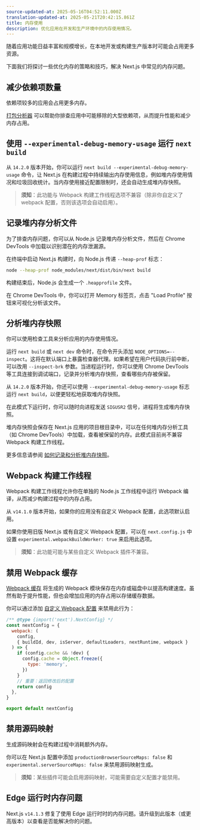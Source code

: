 ```yaml
---
source-updated-at: 2025-05-16T04:52:11.000Z
translation-updated-at: 2025-05-21T20:42:15.861Z
title: 内存使用
description: 优化应用在开发和生产环境中的内存使用情况。
---
```


随着应用功能日益丰富和规模增长，在本地开发或构建生产版本时可能会占用更多资源。

下面我们将探讨一些优化内存的策略和技巧，解决 Next.js 中常见的内存问题。

## 减少依赖项数量

依赖项较多的应用会占用更多内存。

[打包分析器](/docs/app/building-your-application/optimizing/package-bundling#analyzing-javascript-bundles) 可以帮助你排查应用中可能移除的大型依赖项，从而提升性能和减少内存占用。

## 使用 `--experimental-debug-memory-usage` 运行 `next build`

从 `14.2.0` 版本开始，你可以运行 `next build --experimental-debug-memory-usage` 命令，让 Next.js 在构建过程中持续输出内存使用信息，例如堆内存使用情况和垃圾回收统计。当内存使用接近配置限制时，还会自动生成堆内存快照。

> **须知**：此功能与 Webpack 构建工作线程选项不兼容（除非你自定义了 webpack 配置，否则该选项会自动启用）。

## 记录堆内存分析文件

为了排查内存问题，你可以从 Node.js 记录堆内存分析文件，然后在 Chrome DevTools 中加载以识别潜在的内存泄漏源。

在终端中启动 Next.js 构建时，向 Node.js 传递 `--heap-prof` 标志：

```sh
node --heap-prof node_modules/next/dist/bin/next build
```

构建结束后，Node.js 会生成一个 `.heapprofile` 文件。

在 Chrome DevTools 中，你可以打开 Memory 标签页，点击 "Load Profile" 按钮来可视化分析该文件。

## 分析堆内存快照

你可以使用检查工具来分析应用的内存使用情况。

运行 `next build` 或 `next dev` 命令时，在命令开头添加 `NODE_OPTIONS=--inspect`。这将在默认端口上暴露检查器代理。如果希望在用户代码执行前中断，可以改用 `--inspect-brk` 参数。当进程运行时，你可以使用 Chrome DevTools 等工具连接到调试端口，记录并分析堆内存快照，查看哪些内存被保留。

从 `14.2.0` 版本开始，你还可以使用 `--experimental-debug-memory-usage` 标志运行 `next build`，以便更轻松地获取堆内存快照。

在此模式下运行时，你可以随时向进程发送 `SIGUSR2` 信号，进程将生成堆内存快照。

堆内存快照会保存在 Next.js 应用的项目根目录中，可以在任何堆内存分析工具（如 Chrome DevTools）中加载，查看被保留的内存。此模式目前尚不兼容 Webpack 构建工作线程。

更多信息请参阅 [如何记录和分析堆内存快照](https://developer.chrome.com/docs/devtools/memory-problems/heap-snapshots)。

## Webpack 构建工作线程

Webpack 构建工作线程允许你在单独的 Node.js 工作线程中运行 Webpack 编译，从而减少构建过程中的内存占用。

从 `v14.1.0` 版本开始，如果你的应用没有自定义 Webpack 配置，此选项默认启用。

如果你使用旧版 Next.js 或有自定义 Webpack 配置，可以在 `next.config.js` 中设置 `experimental.webpackBuildWorker: true` 来启用此选项。

> **须知**：此功能可能与某些自定义 Webpack 插件不兼容。

## 禁用 Webpack 缓存

[Webpack 缓存](https://webpack.js.org/configuration/cache/) 将生成的 Webpack 模块保存在内存或磁盘中以提高构建速度。虽然有助于提升性能，但也会增加应用的内存占用以存储缓存数据。

你可以通过添加 [自定义 Webpack 配置](/docs/app/api-reference/next-config-js/webpack) 来禁用此行为：

```js filename="next.config.mjs"
/** @type {import('next').NextConfig} */
const nextConfig = {
  webpack: (
    config,
    { buildId, dev, isServer, defaultLoaders, nextRuntime, webpack }
  ) => {
    if (config.cache && !dev) {
      config.cache = Object.freeze({
        type: 'memory',
      })
    }
    // 重要：返回修改后的配置
    return config
  },
}

export default nextConfig
```

## 禁用源码映射

生成源码映射会在构建过程中消耗额外内存。

你可以在 Next.js 配置中添加 `productionBrowserSourceMaps: false` 和 `experimental.serverSourceMaps: false` 来禁用源码映射生成。

> **须知**：某些插件可能会启用源码映射，可能需要自定义配置才能禁用。

## Edge 运行时内存问题

Next.js `v14.1.3` 修复了使用 Edge 运行时时的内存问题。请升级到此版本（或更高版本）以查看是否能解决你的问题。